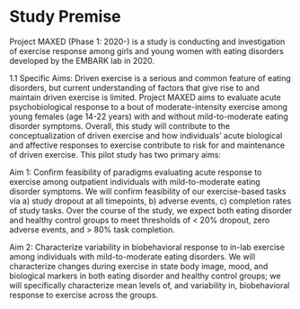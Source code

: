 # Study Premise

Project MAXED (Phase 1: 2020-) is a study is conducting and investigation of exercise response among girls and young women with eating disorders developed by the EMBARK lab in 2020.  


1.1 Specific Aims:
Driven exercise is a serious and common feature of eating disorders, but current understanding of factors that give rise to and maintain driven exercise is limited. Project MAXED aims to evaluate acute psychobiological response to a bout of moderate-intensity exercise among young females (age 14-22 years) with and without mild-to-moderate eating disorder symptoms. Overall, this study will contribute to the conceptualization of driven exercise and how individuals’ acute biological and affective responses to exercise contribute to risk for and maintenance of driven exercise. This pilot study has two primary aims: 

Aim 1: Confirm feasibility of paradigms evaluating acute response to exercise among outpatient individuals with mild-to-moderate eating disorder symptoms. We will confirm feasibility of our exercise-based tasks via a) study dropout at all timepoints, b) adverse events, c) completion rates of study tasks. Over the course of the study, we expect both eating disorder and healthy control groups to meet thresholds of < 20% dropout, zero adverse events, and > 80% task completion. 

Aim 2: Characterize variability in biobehavioral response to in-lab exercise among individuals with mild-to-moderate eating disorders. We will characterize changes during exercise in state body image, mood, and biological markers in both eating disorder and healthy control groups; we will specifically characterize mean levels of, and variability in, biobehavioral response to exercise across the groups.



